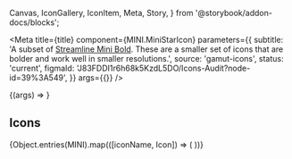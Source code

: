   Canvas,
  IconGallery,
  IconItem,
  Meta,
  Story,
} from '@storybook/addon-docs/blocks';

<Meta
  title={title}
  component={MINI.MiniStarIcon}
  parameters={{
    subtitle:
      'A subset of [Streamline Mini Bold](https://app.streamlinehq.com/streamline-mini-bold). These are a smaller set of icons that are bolder and work well in smaller resolutions.',
    source: 'gamut-icons',
    status: 'current',
    figmaId: 'J83FDDI1r6h68k5KzdL5DO/Icons-Audit?node-id=39%3A549',
  }}
  args={{}}
/>

<Canvas>
  <Story name="Mini Icon">{(args) => <MINI.MiniStarIcon {...args} />}</Story>
</Canvas>

<PropsTable story="Mini Icon" />

## Icons

<IconGallery>
  {Object.entries(MINI).map(([iconName, Icon]) => (
    <IconItem key={iconName} name={iconName}>
      <Icon size={16} />
    </IconItem>
  ))}
</IconGallery>
